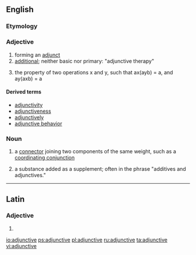 ==English==

===Etymology===

{{suffix|adjunct|ive}}

===Adjective===
{{en-adj|-}}

# forming an [[adjunct]]
# [[additional]]; neither basic nor primary: "adjunctive therapy"
# {{context|logic|lang=en}} the property of two operations x and y, such that ax(ayb) = a, and ay(axb) = a

====Derived terms====
* [[adjunctivity]]
* [[adjunctiveness]]
* [[adjunctively]]
* [[adjunctive behavior]]

===Noun===
{{en-noun}}

# {{context|grammar|lang=en}} a [[connector]] joining two components of the same weight, such as a [[coordinating conjunction]]
# {{context|manufacturing|lang=en}} a substance added as a supplement; often in the phrase "additives and adjunctives."

----

==Latin==

===Adjective===
{{la-adj-form|adjunctīve}}

# {{inflection of|adjunctīvus||voc|m|s|lang=la}}

[[io:adjunctive]]
[[ps:adjunctive]]
[[pl:adjunctive]]
[[ru:adjunctive]]
[[ta:adjunctive]]
[[vi:adjunctive]]